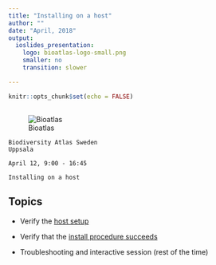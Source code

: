 ```yaml
---
title: "Installing on a host"
author: ""
date: "April, 2018"
output:
  ioslides_presentation:
    logo: bioatlas-logo-small.png
    smaller: no
    transition: slower

---
```


```r
knitr::opts_chunk$set(echo = FALSE)
```

##    

![Bioatlas](bioatlas-logo-small.png)

    Biodiversity Atlas Sweden 
    Uppsala
    
    April 12, 9:00 - 16:45
    
    Installing on a host

## Topics

* Verify the [host setup](../fullpull/dockerize.sh)

* Verify that the [install procedure succeeds](../fullpull)

* Troubleshooting and interactive session (rest of the time)


